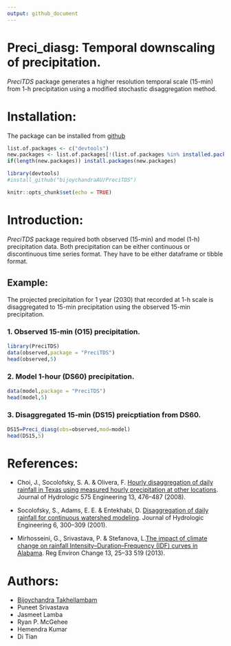 ```yaml
---
output: github_document
---
```


# Preci_diasg: Temporal downscaling of precipitation.
  
*PreciTDS* package generates a higher resolution temporal scale (15-min) from 1-h precipitation using a modified stochastic disaggregation method.

# Installation:

The package can be installed from [github](https://github.com/bijoychandraAU/PreciTDS)

```r
list.of.packages <- c("devtools")
new.packages <- list.of.packages[!(list.of.packages %in% installed.packages()[,"Package"])]
if(length(new.packages)) install.packages(new.packages)

library(devtools)
#install_github("bijoychandraAU/PreciTDS")
```


```r
knitr::opts_chunk$set(echo = TRUE)
```

# Introduction:

*PreciTDS* package required both observed (15-min) and model (1-h) precipitation data. Both precipitation can be either continuous or discontinuous time series format. They have to be either dataframe or tibble format. 

## Example:

The projected precipitation for 1 year (2030) that recorded at 1-h scale is disaggregated to 15-min precipitation using the observed 15-min precipitation.  

### 1. Observed 15-min (O15) precipitation.

```r
library(PreciTDS)
data(observed,package = "PreciTDS")
head(observed,5)
```

### 2. Model 1-hour (DS60) precipitation.

```r
data(model,package = "PreciTDS")
head(model,5)
```

### 3. Disaggregated 15-min (DS15) preicptiation from DS60.

```r
DS15=Preci_diasg(obs=observed,mod=model)
head(DS15,5)
```


# References:
 - Choi, J., Socolofsky, S. A. & Olivera, F. [Hourly disaggregation of daily rainfall in Texas  using measured hourly precipitation at other locations](https://doi.org/10.1061/(ASCE)1084-0699(2008)13:6(476)). Journal of Hydrologic 575 Engineering 13, 476–487 (2008).
 
 - Socolofsky, S., Adams, E. E. & Entekhabi, D. [Disaggregation of daily rainfall for  continuous watershed modeling](https://doi.org/10.1061/(ASCE)1084-0699(2001)6:4(300)). Journal of Hydrologic Engineering 6, 300–309 (2001).
 
 - Mirhosseini, G., Srivastava, P. & Stefanova, L.[The impact of climate change on rainfall  Intensity–Duration–Frequency (IDF) curves in Alabama](https://doi.org/10.1007/s10113-012-0375-5). Reg Environ Change 13, 25–33 519 (2013).

# Authors:
 - [Bijoychandra Takhellambam](https://github.com/bijoychandraAU)
 - Puneet Srivastava
 - Jasmeet Lamba
 - Ryan P. McGehee
 - Hemendra Kumar
 - Di Tian
  

